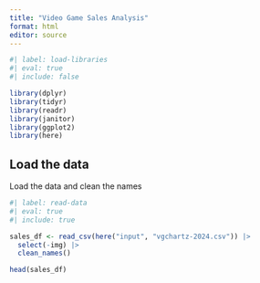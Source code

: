 ```yaml
---
title: "Video Game Sales Analysis"
format: html
editor: source
---
```


```r
#| label: load-libraries
#| eval: true
#| include: false

library(dplyr)
library(tidyr)
library(readr)
library(janitor)
library(ggplot2)
library(here)
```

## Load the data

Load the data and clean the names

```r
#| label: read-data
#| eval: true
#| include: true

sales_df <- read_csv(here("input", "vgchartz-2024.csv")) |>
  select(-img) |>
  clean_names()

head(sales_df)
```
